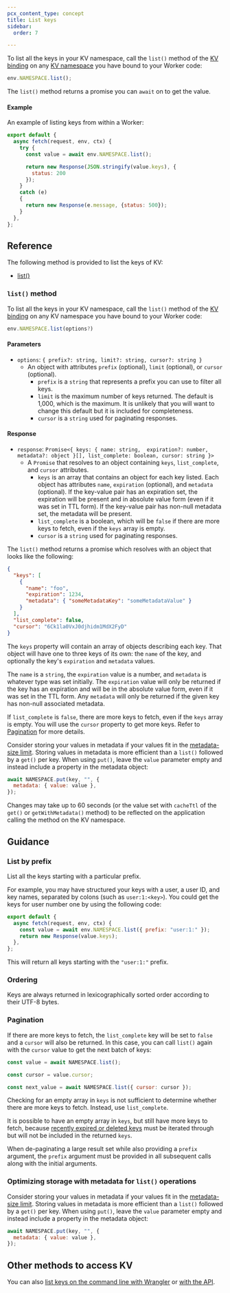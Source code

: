 ```yaml
---
pcx_content_type: concept
title: List keys
sidebar:
  order: 7

---
```


To list all the keys in your KV namespace, call the `list()` method of the [KV binding](/kv/concepts/kv-bindings/) on any [KV namespace](/kv/concepts/kv-namespaces/) you have bound to your Worker code:


```js
env.NAMESPACE.list();
```

The `list()` method returns a promise you can `await` on to get the value. 

#### Example 

An example of listing keys from within a Worker:

```js
export default {
  async fetch(request, env, ctx) {
    try {
      const value = await env.NAMESPACE.list();

      return new Response(JSON.stringify(value.keys), {
        status: 200
      });
    }
    catch (e)
    {
      return new Response(e.message, {status: 500});
    }
  },
};
```

## Reference

The following method is provided to list the keys of KV:
- [list()](#list-method)

### `list()` method

To list all the keys in your KV namespace, call the `list()` method of the [KV binding](/kv/concepts/kv-bindings/) on any KV namespace you have bound to your Worker code:

```ts
env.NAMESPACE.list(options?)
```
#### Parameters
* `options`: `{
  prefix?: string,
  limit?: string,
  cursor?: string
}`
  * An object with attributes `prefix` (optional), `limit` (optional), or `cursor` (optional).
    * `prefix` is a `string` that represents a prefix you can use to filter all keys.
    * `limit` is the maximum number of keys returned. The default is 1,000, which is the maximum. It is unlikely that you will want to change this default but it is included for completeness.
    * `cursor` is a `string` used for paginating responses.

#### Response
* `response`: `Promise<{
  keys: {
    name: string, 
    expiration?: number,
    metadata?: object
  }[],
  list_complete: boolean,
  cursor: string
}>`
  * A `Promise` that resolves to an object containing `keys`, `list_complete`, and `cursor` attributes. 
    * `keys` is an array that contains an object for each key listed. Each object has attributes `name`, `expiration` (optional), and `metadata` (optional). If the key-value pair has an expiration set, the expiration will be present and in absolute value form (even if it was set in TTL form). If the key-value pair has non-null metadata set, the metadata will be present.
    * `list_complete` is a boolean, which will be `false` if there are more keys to fetch, even if the `keys` array is empty. 
    * `cursor` is a `string` used for paginating responses.

The `list()` method returns a promise which resolves with an object that looks like the following:

```json
{
  "keys": [
    {
      "name": "foo",
      "expiration": 1234,
      "metadata": { "someMetadataKey": "someMetadataValue" }
    }
  ],
  "list_complete": false,
  "cursor": "6Ck1la0VxJ0djhidm1MdX2FyD"
}
```

The `keys` property will contain an array of objects describing each key. That object will have one to three keys of its own: the `name` of the key, and optionally the key's `expiration` and `metadata` values.

The `name` is a `string`, the `expiration` value is a number, and `metadata` is whatever type was set initially. The `expiration` value will only be returned if the key has an expiration and will be in the absolute value form, even if it was set in the TTL form. Any `metadata` will only be returned if the given key has non-null associated metadata.

If `list_complete` is `false`, there are more keys to fetch, even if the `keys` array is empty. You will use the `cursor` property to get more keys. Refer to [Pagination](#pagination) for more details.

Consider storing your values in metadata if your values fit in the [metadata-size limit](/kv/platform/limits/). Storing values in metadata is more efficient than a `list()` followed by a `get()` per key. When using `put()`, leave the `value` parameter empty and instead include a property in the metadata object:

```js
await NAMESPACE.put(key, "", {
  metadata: { value: value },
});
```

Changes may take up to 60 seconds (or the value set with `cacheTtl` of the `get()` or `getWithMetadata()` method) to be reflected on the application calling the method on the KV namespace.

## Guidance

### List by prefix

List all the keys starting with a particular prefix.

For example, you may have structured your keys with a user, a user ID, and key names, separated by colons (such as `user:1:<key>`). You could get the keys for user number one by using the following code:

```js
export default {
  async fetch(request, env, ctx) {
    const value = await env.NAMESPACE.list({ prefix: "user:1:" });
    return new Response(value.keys);
  },
};
```

This will return all keys starting with the `"user:1:"` prefix.

### Ordering

Keys are always returned in lexicographically sorted order according to their UTF-8 bytes.

### Pagination

If there are more keys to fetch, the `list_complete` key will be set to `false` and a `cursor` will also be returned. In this case, you can call `list()` again with the `cursor` value to get the next batch of keys:

```js
const value = await NAMESPACE.list();

const cursor = value.cursor;

const next_value = await NAMESPACE.list({ cursor: cursor });
```

Checking for an empty array in `keys` is not sufficient to determine whether there are more keys to fetch. Instead, use `list_complete`.

It is possible to have an empty array in `keys`, but still have more keys to fetch, because [recently expired or deleted keys](https://en.wikipedia.org/wiki/Tombstone_%28data_store%29) must be iterated through but will not be included in the returned `keys`.

When de-paginating a large result set while also providing a `prefix` argument, the `prefix` argument must be provided in all subsequent calls along with the initial arguments.

### Optimizing storage with metadata for `list()` operations

Consider storing your values in metadata if your values fit in the [metadata-size limit](/kv/platform/limits/). Storing values in metadata is more efficient than a `list()` followed by a `get()` per key. When using `put()`, leave the `value` parameter empty and instead include a property in the metadata object:

```js
await NAMESPACE.put(key, "", {
  metadata: { value: value },
});
```

## Other methods to access KV
You can also [list keys on the command line with Wrangler](/kv/reference/kv-commands/#list) or [with the API](/api/operations/workers-kv-namespace-list-a-namespace'-s-keys).